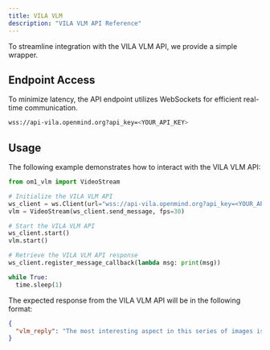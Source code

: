 ```yaml
---
title: VILA VLM
description: "VILA VLM API Reference"
---
```


To streamline integration with the VILA VLM API, we provide a simple wrapper. 

## Endpoint Access

To minimize latency, the API endpoint utilizes WebSockets for efficient real-time communication.

```bash
wss://api-vila.openmind.org?api_key=<YOUR_API_KEY>
```

## Usage

The following example demonstrates how to interact with the VILA VLM API:

```python
from om1_vlm import VideoStream

# Initialize the VILA VLM API
ws_client = ws.Client(url="wss://api-vila.openmind.org?api_key=<YOUR_API_KEY>")
vlm = VideoStream(ws_client.send_message, fps=30)

# Start the VILA VLM API
ws_client.start()
vlm.start()

# Retrieve the VILA VLM API response
ws_client.register_message_callback(lambda msg: print(msg))

while True:
  time.sleep(1)
```

The expected response from the VILA VLM API will be in the following format:

```json
{
  "vlm_reply": "The most interesting aspect in this series of images is the man's constant motion of speaking and looking in different directions while sitting in front of a laptop."
}
```
